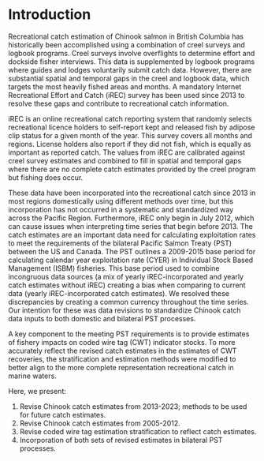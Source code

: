 # Introduction {#sec:introduction}

Recreational catch estimation of Chinook salmon in British Columbia has historically been accomplished using a combination of creel surveys and logbook programs. Creel surveys involve overflights to determine effort and dockside fisher interviews. This data is supplemented by logbook programs where guides and lodges voluntarily submit catch data. However, there are substantial spatial and temporal gaps in the creel and logbook data, which targets the most heavily fished areas and months. A mandatory Internet Recreational Effort and Catch (iREC) survey has been used since 2013 to resolve these gaps and contribute to recreational catch information.

iREC is an online recreational catch reporting system that randomly selects recreational licence holders to self-report kept and released fish by adipose clip status for a given month of the year. This survey covers all months and regions. License holders also report if they did not fish, which is equally as important as reported catch. The values from iREC are calibrated against creel survey estimates and combined to fill in spatial and temporal gaps where there are no complete catch estimates provided by the creel program but fishing does occur.

These data have been incorporated into the recreational catch since 2013 in most regions domestically using different methods over time, but this incorporation has not occurred in a systematic and standardized way across the Pacific Region. Furthermore, iREC only begin in July 2012, which can cause issues when interpreting time series that begin before 2013. The catch estimates are an important data need for calculating exploitation rates to meet the requirements of the bilateral Pacific Salmon Treaty (PST) between the US and Canada. The PST outlines a 2009-2015 base period for calculating calendar year exploitation rate (CYER) in Individual Stock Based Management (ISBM) fisheries. This base period used to combine incongruous data sources (a mix of yearly iREC-incorporated and yearly catch estimates without iREC) creating a bias when comparing to current data (yearly iREC-incorporated catch estimates). We resolved these discrepancies by creating a common currency throughout the time series. Our intention for these was data revisions to standardize Chinook catch data inputs to both domestic and bilateral PST processes.

A key component to the meeting PST requirements is to provide estimates of fishery impacts on coded wire tag (CWT) indicator stocks.  To more accurately reflect the revised catch estimates in the estimates of CWT recoveries, the stratification and estimation methods were modified to better align to the more complete representation recreational catch in marine waters.

Here, we present:

 1. Revise Chinook catch estimates from 2013-2023; methods to be used for future catch estimates.
 2. Revise Chinook catch estimates from 2005-2012.
 3. Revise coded wire tag estimation stratification to reflect catch estimates.
 4. Incorporation of both sets of revised estimates in bilateral PST processes.
